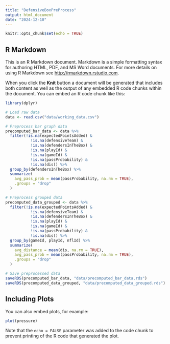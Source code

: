 ```yaml
---
title: "DefensiveBoxPreProcess"
output: html_document
date: "2024-12-10"
---
```


```r
knitr::opts_chunk$set(echo = TRUE)
```

## R Markdown

This is an R Markdown document. Markdown is a simple formatting syntax for authoring HTML, PDF, and MS Word documents. For more details on using R Markdown see <http://rmarkdown.rstudio.com>.

When you click the **Knit** button a document will be generated that includes both content as well as the output of any embedded R code chunks within the document. You can embed an R code chunk like this:


```r
library(dplyr)

# Load raw data
data <- read.csv("data/working_data.csv")

# Preprocess bar graph data
precomputed_bar_data <- data %>%
  filter(!is.na(expectedPointsAdded) & 
           !is.na(defensiveTeam) & 
           !is.na(defendersInTheBox) & 
           !is.na(playId) & 
           !is.na(gameId) & 
           !is.na(passProbability) & 
           !is.na(dis)) %>%
  group_by(defendersInTheBox) %>%
  summarize(
    avg_pass_prob = mean(passProbability, na.rm = TRUE),
    .groups = "drop"
  )

# Preprocess grouped data
precomputed_data_grouped <- data %>%
  filter(!is.na(expectedPointsAdded) & 
           !is.na(defensiveTeam) & 
           !is.na(defendersInTheBox) & 
           !is.na(playId) & 
           !is.na(gameId) & 
           !is.na(passProbability) & 
           !is.na(dis)) %>%
  group_by(gameId, playId, nflId) %>%
  summarize(
    avg_distance = mean(dis, na.rm = TRUE),
    avg_pass_prob = mean(passProbability, na.rm = TRUE),
    .groups = "drop"
  )

# Save preprocessed data
saveRDS(precomputed_bar_data, "data/precomputed_bar_data.rds")
saveRDS(precomputed_data_grouped, "data/precomputed_data_grouped.rds")

```

## Including Plots

You can also embed plots, for example:

```r
plot(pressure)
```

Note that the `echo = FALSE` parameter was added to the code chunk to prevent printing of the R code that generated the plot.
